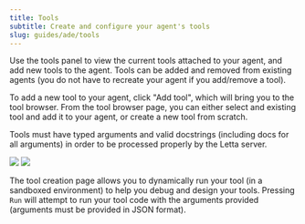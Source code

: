 ```yaml
---
title: Tools
subtitle: Create and configure your agent's tools
slug: guides/ade/tools
---
```


Use the tools panel to view the current tools attached to your agent, and add new tools to the agent.
Tools can be added and removed from existing agents (you do not have to recreate your agent if you add/remove a tool).

To add a new tool to your agent, click "Add tool", which will bring you to the tool browser.
From the tool browser page, you can either select and existing tool and add it to your agent, or create a new tool from scratch.

<Note>Tools must have typed arguments and valid docstrings (including docs for all arguments) in order to be processed properly by the Letta server.</Note>

<img className="block w-300 dark:hidden" src="../../images/ade_screenshot_tool_debugger_light.png" />
<img className="hidden w-300 dark:block" src="../../images/ade_screenshot_tool_debugger.png" />

The tool creation page allows you to dynamically run your tool (in a sandboxed environment) to help you debug and design your tools.
Pressing `Run` will attempt to run your tool code with the arguments provided (arguments must be provided in JSON format).
